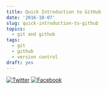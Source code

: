 ```yaml
---
title: Quick Introduction to GitHub
date: '2016-10-07'
slug: quick-introduction-to-github
topics:
  - git and github
tags:
  - git
  - github
  - version control
draft: yes
---
```


[![Twitter](http://i.imgur.com/tXSoThF.png)](https://twitter.com/login?redirect_after_login=%2Fhome%3Fstatus)
[![Facebook](http://i.imgur.com/P3YfQoD.png)](https://www.facebook.com/sharer/sharer.php?u=)
